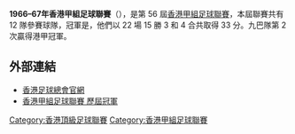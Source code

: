 '''1966–67年香港甲組足球聯賽'''（{{lang-en|Hong Kong First Division Football League}}），是第 56 屆[[香港甲組足球聯賽|香港甲組足球聯賽]]，本屆聯賽共有 12 隊參賽球隊，冠軍是{{fc|九巴}}，他們以 22 場 15 勝 3 和 4 合共取得 33 分。九巴隊第 2 次贏得港甲冠軍。

== 外部連結 ==
*[https://www.hkfa.com/ 香港足球總會官網]{{Wayback|url=https://www.hkfa.com/ |date=20190103174738 }}
*[http://www.rsssf.com/tablesh/hkchamp.html 香港甲組足球聯賽 歷屆冠軍]{{Wayback|url=http://www.rsssf.com/tablesh/hkchamp.html |date=20120205190654 }}

{{港甲賽季}}

[[Category:香港頂級足球聯賽|Category:香港頂級足球聯賽]]
[[Category:香港甲組足球聯賽|Category:香港甲組足球聯賽]]


{{soccer-stub}}